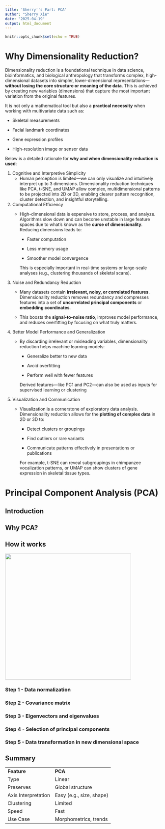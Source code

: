 ```yaml
---
title: 'Sherry''s Part: PCA'
author: "Sherry Xie"
date: "2025-04-19"
output: html_document
---
```


```r
knitr::opts_chunk$set(echo = TRUE)
```

# **Why Dimensionality Reduction?**

Dimensionality reduction is a foundational technique in data science, bioinformatics, and biological anthropology that transforms complex, high-dimensional datasets into simpler, lower-dimensional representations—**without losing the core structure or meaning of the data**. This is achieved by creating new variables (dimensions) that capture the most important variation from the original features.

It is not only a mathematical tool but also a **practical necessity** when working with multivariate data such as:

-   Skeletal measurements

-   Facial landmark coordinates

-   Gene expression profiles

-   High-resolution image or sensor data

Below is a detailed rationale for **why and when dimensionality reduction is used**:

1.  Cognitive and Interpretive Simplicity
    -   Human perception is limited—we can only visualize and intuitively interpret up to 3 dimensions. Dimensionality reduction techniques like PCA, t-SNE, and UMAP allow complex, multidimensional patterns to be projected into 2D or 3D, enabling clearer pattern recognition, cluster detection, and insightful storytelling.
2.  Computational Efficiency
    -   High-dimensional data is expensive to store, process, and analyze. Algorithms slow down and can become unstable in large feature spaces due to what's known as the **curse of dimensionality**. Reducing dimensions leads to:

        -   Faster computation

        -   Less memory usage

        -   Smoother model convergence

        This is especially important in real-time systems or large-scale analyses (e.g., clustering thousands of skeletal scans).
3.  Noise and Redundancy Reduction
    -   Many datasets contain **irrelevant, noisy, or correlated features**. Dimensionality reduction removes redundancy and compresses features into a set of **uncorrelated principal components** or **embedding coordinates**.

    -   This boosts the **signal-to-noise ratio**, improves model performance, and reduces overfitting by focusing on what truly matters.
4.  Better Model Performance and Generalization
    -   By discarding irrelevant or misleading variables, dimensionality reduction helps machine learning models:

        -   Generalize better to new data

        -   Avoid overfitting

        -   Perform well with fewer features

        Derived features—like PC1 and PC2—can also be used as inputs for supervised learning or clustering
5.  Visualization and Communication
    -   Visualization is a cornerstone of exploratory data analysis. Dimensionality reduction allows for the **plotting of complex data** in 2D or 3D to:

        -   Detect clusters or groupings

        -   Find outliers or rare variants

        -   Communicate patterns effectively in presentations or publications

        For example, t-SNE can reveal subgroupings in chimpanzee vocalization patterns, or UMAP can show clusters of gene expression in skeletal tissue types.

# **Principal Component Analysis (PCA)**

## Introduction

## Why PCA?

## How it works

![](https://media.datacamp.com/legacy/image/upload/v1676290161/5_main_steps_for_computing_principal_components_7aa5efa2ad.png){width="410"}

### Step 1 - Data normalization

### Step 2 - Covariance matrix

### Step 3 - Eigenvectors and eigenvalues

### Step 4 - Selection of principal components

### Step 5 - Data transformation in new dimensional space

## **Summary**

|                     |                          |
|---------------------|--------------------------|
| **Feature**         | **PCA**                  |
| Type                | Linear                   |
| Preserves           | Global structure         |
| Axis Interpretation | Easy (e.g., size, shape) |
| Clustering          | Limited                  |
| Speed               | Fast                     |
| Use Case            | Morphometrics, trends    |
